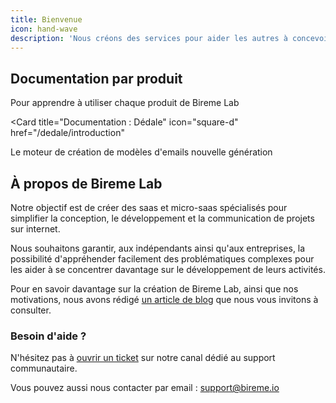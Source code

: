 ```yaml
---
title: Bienvenue
icon: hand-wave
description: 'Nous créons des services pour aider les autres à concevoir les leurs'
---
```


## Documentation par produit

Pour apprendre à utiliser chaque produit de Bireme Lab

<Card
  title="Documentation : Dédale"
  icon="square-d"
  href="/dedale/introduction"
>
  Le moteur de création de modèles d'emails nouvelle génération
</Card>

## À propos de Bireme Lab

Notre objectif est de créer des saas et micro-saas spécialisés pour simplifier la conception, le développement et la communication de projets sur internet.

Nous souhaitons garantir, aux indépendants ainsi qu'aux entreprises, la possibilité d'appréhender facilement des problématiques complexes pour les aider à se concentrer davantage sur le développement de leurs activités.

<Info>Pour en savoir davantage sur la création de Bireme Lab, ainsi que nos motivations, nous avons rédigé [un article de blog](https://bireme.io/blog/a-propos-de-bireme-lab) que nous vous invitons à consulter.</Info>

### Besoin d'aide ?

N'hésitez pas à [ouvrir un ticket](https://github.com/orgs/bireme-lab/discussions/new?category=help) sur notre canal dédié au support communautaire.

Vous pouvez aussi nous contacter par email : support@bireme.io
